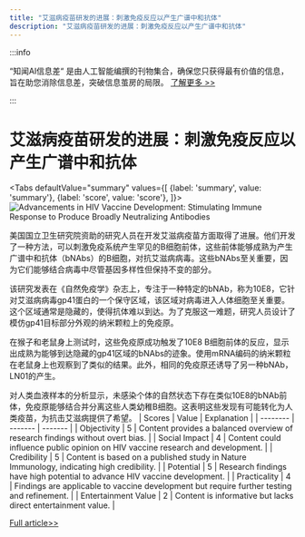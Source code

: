 ```yaml
---
title: "艾滋病疫苗研发的进展：刺激免疫反应以产生广谱中和抗体"
description: "艾滋病疫苗研发的进展：刺激免疫反应以产生广谱中和抗体"
---
```



:::info

“知闻AI信息差“ 是由人工智能编撰的刊物集合，确保您只获得最有价值的信息，旨在助您消除信息差，突破信息茧房的局限。  [了解更多 >>](/)

:::

# 艾滋病疫苗研发的进展：刺激免疫反应以产生广谱中和抗体


<Tabs
	defaultValue="summary"
	values={[
	{label: 'summary', value: 'summary'},
	{label: 'score', value: 'score'},
]}>
<TabItem value="summary">
<img
  src="https://image.informedainews.com/2024/06/Hea-cBF-1717382744-0.jpg"
  alt="Advancements in HIV Vaccine Development: Stimulating Immune Response to Produce Broadly Neutralizing Antibodies"
/>



美国国立卫生研究院资助的研究人员在开发艾滋病疫苗方面取得了进展。他们开发了一种方法，可以刺激免疫系统产生罕见的B细胞前体，这些前体能够成熟为产生广谱中和抗体（bNAbs）的B细胞，对抗艾滋病病毒。这些bNAbs至关重要，因为它们能够结合病毒中尽管基因多样性但保持不变的部分。

该研究发表在《自然免疫学》杂志上，专注于一种特定的bNAb，称为10E8，它针对艾滋病病毒gp41蛋白的一个保守区域，该区域对病毒进入人体细胞至关重要。这个区域通常是隐藏的，使得抗体难以到达。为了克服这一难题，研究人员设计了模仿gp41目标部分外观的纳米颗粒上的免疫原。

在猴子和老鼠身上测试时，这些免疫原成功触发了10E8 B细胞前体的反应，显示出成熟为能够到达隐藏的gp41区域的bNAbs的迹象。使用mRNA编码的纳米颗粒在老鼠身上也观察到了类似的结果。此外，相同的免疫原还诱导了另一种bNAb，LN01的产生。

对人类血液样本的分析显示，未感染个体的自然状态下存在类似10E8的bNAb前体，免疫原能够结合并分离这些人类幼稚B细胞。这表明这些发现有可能转化为人类疫苗，为抗击艾滋病提供了希望。
</TabItem>
<TabItem value="score">
	| Scores     | Value   | Explanation |
	| -------- | ------- | ------- |
	| Objectivity  | 5    | Content provides a balanced overview of research findings without overt bias.    |
	| Social Impact | 4     | Content could influence public opinion on HIV vaccine research and development.    |
	| Credibility    | 5    | Content is based on a published study in Nature Immunology, indicating high credibility.    |
	| Potential    | 5    | Research findings have high potential to advance HIV vaccine development.    |
	| Practicality    | 4    | Findings are applicable to vaccine development but require further testing and refinement.    |
	| Entertainment Value    | 2    | Content is informative but lacks direct entertainment value.    |
</TabItem>
</Tabs>

[Full article>>](https://www.cnbeta.com.tw/articles/science/1433325.htm)
